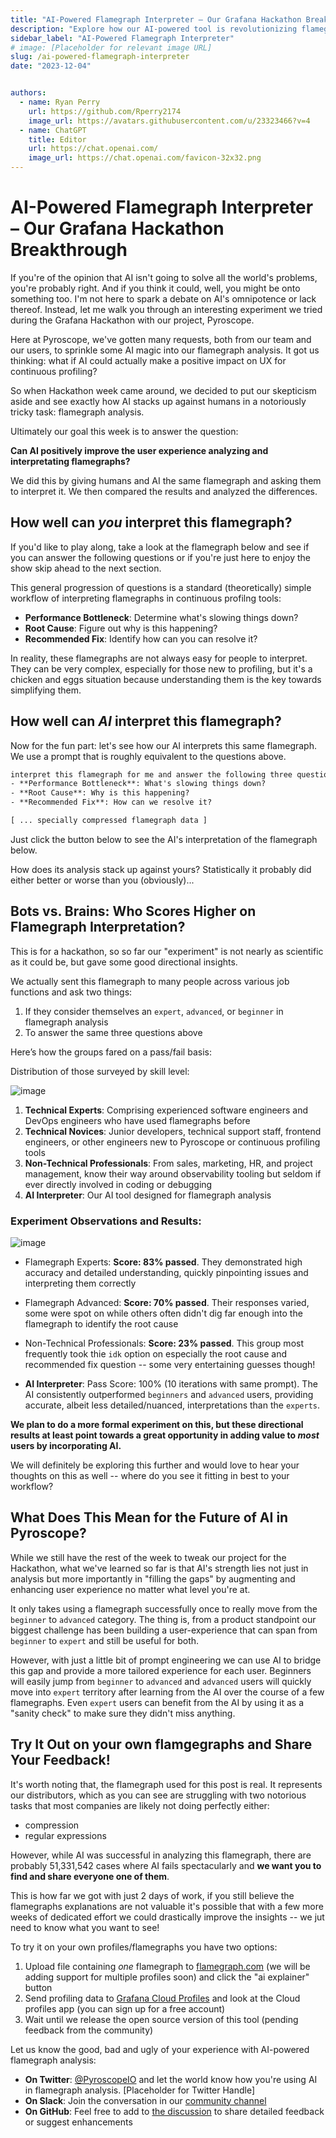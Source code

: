 ```yaml
---
title: "AI-Powered Flamegraph Interpreter – Our Grafana Hackathon Breakthrough"
description: "Explore how our AI-powered tool is revolutionizing flamegraph interpretation"
sidebar_label: "AI-Powered Flamegraph Interpreter"
# image: [Placeholder for relevant image URL]
slug: /ai-powered-flamegraph-interpreter
date: "2023-12-04"


authors:
  - name: Ryan Perry
    url: https://github.com/Rperry2174
    image_url: https://avatars.githubusercontent.com/u/23323466?v=4
  - name: ChatGPT
    title: Editor
    url: https://chat.openai.com/
    image_url: https://chat.openai.com/favicon-32x32.png
---
```




# AI-Powered Flamegraph Interpreter – Our Grafana Hackathon Breakthrough

If you're of the opinion that AI isn't going to solve all the world's problems, you're probably right. And if you think it could, well, you might be onto something too. I'm not here to spark a debate on AI's omnipotence or lack thereof. Instead, let me walk you through an interesting experiment we tried during the Grafana Hackathon with our project, Pyroscope.

Here at Pyroscope, we've gotten many requests, both from our team and our users, to sprinkle some AI magic into our flamegraph analysis. It got us thinking: what if AI could actually make a positive impact on UX for continuous profiling?

So when Hackathon week came around, we decided to put our skepticism aside and see exactly how AI stacks up against humans in a notoriously tricky task: flamegraph analysis.

Ultimately our goal this week is to answer the question:

**Can AI positively improve the user experience analyzing and interpretating flamegraphs?**

We did this by giving humans and AI the same flamegraph and asking them to interpret it. We then compared the results and analyzed the differences.

## How well can _you_ interpret this flamegraph?

If you'd like to play along, take a look at the flamegraph below and see if you can answer the following questions or if you're just here to enjoy the show skip ahead to the next section.

This general progression of questions is a standard (theoretically) simple workflow of interpreting flamegraphs in continuous profilng tools:

- **Performance Bottleneck**: Determine what's slowing things down?
- **Root Cause**: Figure out why is this happening?
- **Recommended Fix**: Identify how can you can resolve it?

<Flamegraph profileData={DistributorCpu}></Flamegraph>

In reality, these flamegraphs are not always easy for people to interpret. They can be very complex, especially for those new to profiling, but it's a chicken and eggs situation because understanding them is the key towards simplifying them.

## How well can _AI_ interpret this flamegraph?

Now for the fun part: let's see how our AI interprets this same flamegraph. We use a prompt that is roughly equivalent to the questions above.

```txt
interpret this flamegraph for me and answer the following three questions:
- **Performance Bottleneck**: What's slowing things down?
- **Root Cause**: Why is this happening?
- **Recommended Fix**: How can we resolve it?

[ ... specially compressed flamegraph data ]
```

Just click the button below to see the AI's interpretation of the flamegraph below.

<OpenAI response={Response1}/>
<Flamegraph profileData={DistributorCpu}></Flamegraph>

How does its analysis stack up against yours? Statistically it probably did either better or worse than you (obviously)...



## Bots vs. Brains: Who Scores Higher on Flamegraph Interpretation?

This is for a hackathon, so so far our "experiment" is not nearly as scientific as it could be, but gave some good directional insights.

We actually sent this flamegraph to many people across various job functions and ask two things:
1. If they consider themselves an `expert`, `advanced`, or `beginner` in flamegraph analysis
2. To answer the same three questions above

Here’s how the groups fared on a pass/fail basis:

Distribution of those surveyed by skill level:

![image](https://github.com/grafana/pyroscope/assets/23323466/67969551-b830-47ca-bfb8-596d95a8d7d3)

1. **Technical Experts**: Comprising experienced software engineers and DevOps engineers who have used flamegraphs before
2. **Technical Novices**: Junior developers, technical support staff, frontend engineers, or other engineers new to Pyroscope or continuous profiling tools
3. **Non-Technical Professionals**: From sales, marketing, HR, and project management, know their way around observability tooling but seldom if ever directly involved in coding or debugging
4. **AI Interpreter**: Our AI tool designed for flamegraph analysis

### Experiment Observations and Results:

![image](https://github.com/grafana/pyroscope/assets/23323466/bacff852-16da-4ef4-9d03-6900196ec595)

- Flamegraph Experts: **Score: 83% passed**. They demonstrated high accuracy and detailed understanding, quickly pinpointing issues and interpreting them correctly
  
- Flamegraph Advanced: **Score: 70% passed**. Their responses varied, some were spot on while others often didn't dig far enough into the flamegraph to identify the root cause

- Non-Technical Professionals: **Score: 23% passed**. This group most frequently took thie `idk` option on especially the root cause and recommended fix question -- some very entertaining guesses though!

- **AI Interpreter**: Pass Score: 100% (10 iterations with same prompt). The AI consistently outperformed `beginners` and `advanced` users, providing accurate, albeit less detailed/nuanced, interpretations than the `experts`.

**We plan to do a more formal experiment on this, but these directional results at least point towards a great opportunity in adding value to _most_ users by incorporating AI.** 

We will definitely be exploring this further and would love to hear your thoughts on this as well -- where do you see it fitting in best to your workflow?

## What Does This Mean for the Future of AI in Pyroscope?

While we still have the rest of the week to tweak our project for the Hackathon, what we've learned so far is that AI's strength lies not just in analysis but more importantly in "filling the gaps" by augmenting and enhancing user experience no matter what level you're at. 

It only takes using a flamegraph successfully once to really move from the `beginner` to `advanced` category. The thing is, from a product standpoint our biggest challenge has been building a user-experience that can span from `beginner` to `expert` and still be useful for both.

However, with just a little bit of prompt engineering we can use AI to bridge this gap and provide a more tailored experience for each user. Beginners will easily jump from `beginner` to `advanced` and `advanced` users will quickly move into `expert` territory after learning from the AI over the course of a few flamegraphs. Even `expert` users can benefit from the AI by using it as a "sanity check" to make sure they didn't miss anything.

## Try It Out on your own flamgegraphs and Share Your Feedback!

It's worth noting that, the flamegraph used for this post is real. It represents our distributors, which as you can see are struggling with two notorious tasks that most companies are likely not doing perfectly either: 
- compression
- regular expressions

However, while AI was successful in analyzing this flamegraph, there are probably 51,331,542 cases where AI fails spectacularly and **we want you to find and share everyone one of them**. 

This is how far we got with just 2 days of work, if you still believe the flamegraphs explanations are not valuable it's possible that with a few more weeks of dedicated effort we could drastically improve the insights -- we jut need to know what you want to see!

To try it on your own profiles/flamegraphs you have two options:
1. Upload file containing _one_ flamegraph to [flamegraph.com](http://flamegraph.com) (we will be adding support for multiple profiles soon) and click the "ai explainer" button
2. Send profiling data to [Grafana Cloud Profiles](https://grafana.com/auth/sign-up/create-user?pg=pyroscope-ai-blog) and look at the Cloud profiles app (you can sign up for a free account)
3. Wait until we release the open source version of this tool (pending feedback from the community)

Let us know the good, bad and ugly of your experience with AI-powered flamegraph analysis:
- **On Twitter**: [@PyroscopeIO](https://twitter.com/PyroscopeIO) and let the world know how you're using AI in flamegraph analysis. [Placeholder for Twitter Handle]
- **On Slack**: Join the conversation in our [community channel](https://grafana.slack.com/archives/C049PLMV8TB)
- **On GitHub**: Feel free to add to [the discussion](https://github.com/grafana/pyroscope/discussions/2797) to share detailed feedback or suggest enhancements


